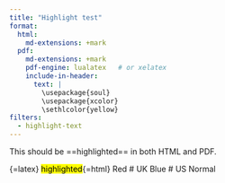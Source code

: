 ```yaml
---
title: "Highlight test"
format:
  html:
    md-extensions: +mark
  pdf:
    md-extensions: +mark
    pdf-engine: lualatex   # or xelatex
    include-in-header:
      text: |
        \usepackage{soul}
        \usepackage{xcolor}
        \sethlcolor{yellow}
filters:
  - highlight-text
---
```


This should be ==highlighted== in both HTML and PDF.

\hl{highlighted}{=latex}
<mark>highlighted</mark>{=html}
[Red]{colour="#b22222" bg-colour="#abc123"} # UK
[Blue]{color="#0000FF" bg-color="#fdf675"} # US
[Normal]{bg-color="#fdf675"} 
